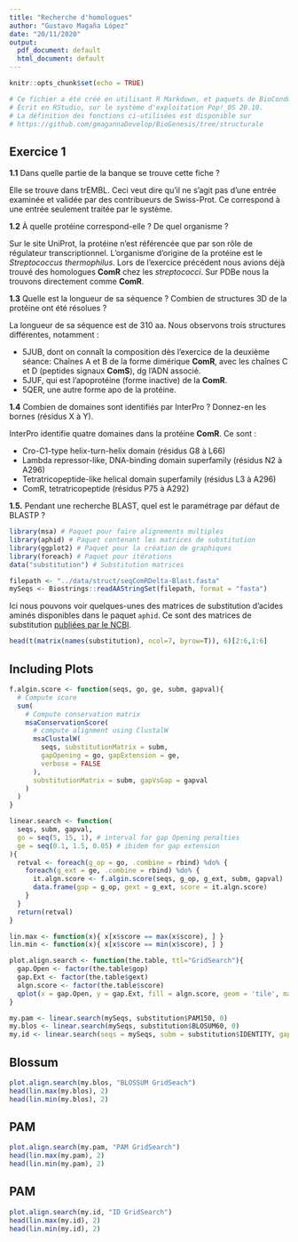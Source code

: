 ```yaml
---
title: "Recherche d'homologues"
author: "Gustavo Magaña López"
date: "20/11/2020"
output:
  pdf_document: default
  html_document: default
---
```



```r
knitr::opts_chunk$set(echo = TRUE)
```


```r

# Ce fichier a été créé en utilisant R Markdown, et paquets de BioConductor.
# Écrit en RStudio, sur le système d'exploitation Pop!_0S 20.10. 
# La définition des fonctions ci-utilisées est disponible sur
# https://github.com/gmagannaDevelop/BioGenesis/tree/structurale
```



## Exercice 1

__1.1__ Dans quelle partie de la banque se trouve cette fiche ?

Elle se trouve dans trEMBL. Ceci veut dire qu'il ne s'agit pas d'une entrée examinée et validée par des contribueurs de Swiss-Prot. Ce correspond à une entrée seulement traitée par le système. 

__1.2__ À quelle protéine correspond-elle ? De quel organisme ?

Sur le site UniProt, la protéine n'est référencée que par son rôle de régulateur transcriptionnel. L'organisme d'origine de la protéine est le _Streptococcus thermophilus_. Lors de l'exercice précédent nous avions déjà trouvé des homologues __ComR__ chez les _streptococci_. Sur PDBe nous la trouvons directement comme __ComR__.

__1.3__ Quelle est la longueur de sa séquence ? Combien de structures 3D de la protéine ont été résolues ?

La longueur de sa séquence est de 310 aa. Nous observons trois structures différentes, notamment :

* 5JUB, dont on connaît la composition dès l'exercice de la deuxième séance: Chaînes A et B de la forme dimérique __ComR__, avec les chaînes C et D (peptides signaux __ComS__), dg l'ADN associé.
* 5JUF, qui est l'apoprotéine (forme inactive) de la __ComR__.
* 5QER, une autre forme apo de la protéine.

__1.4__ Combien de domaines  sont identifiés par InterPro ? Donnez-en les bornes (résidus X à Y).

InterPro identifie quatre domaines dans la protéine __ComR__.
Ce sont :

* Cro-C1-type helix-turn-helix domain (résidus G8 à L66)
* Lambda repressor-like, DNA-binding domain superfamily (résidus N2 à A296)
* Tetratricopeptide-like helical domain superfamily (résidus L3 à A296)
* ComR, tetratricopeptide (résidus P75 à A292)

__1.5.__ Pendant une recherche BLAST, quel est le paramétrage par défaut de BLASTP ?



```r
library(msa) # Paquet pour faire alignements multiples
library(aphid) # Paquet contenant les matrices de substitution
library(ggplot2) # Paquet pour la création de graphiques
library(foreach) # Paquet pour itérations
data("substitution") # Substitution matrices
```

```r
filepath <- "../data/struct/seqComRDelta-Blast.fasta"
mySeqs <- Biostrings::readAAStringSet(filepath, format = "fasta")
```

Ici nous pouvons voir quelques-unes des matrices de substitution d'acides aminés
disponibles dans le paquet `aphid`. Ce sont des matrices de substitution 
[publiées par le NCBI](ftp://ftp.ncbi.nih.gov/blast/matrices/).
```r
head(t(matrix(names(substitution), ncol=7, byrow=T)), 6)[2:6,1:6]
```
## Including Plots


```r
f.algin.score <- function(seqs, go, ge, subm, gapval){ 
  # Compute score
  sum(
    # Compute conservation matrix
    msaConservationScore(
      # compute alignment using ClustalW
      msaClustalW(
        seqs, substitutionMatrix = subm, 
        gapOpening = go, gapExtension = ge,
        verbose = FALSE
      ), 
      substitutionMatrix = subm, gapVsGap = gapval
    )
  )
}

linear.search <- function(
  seqs, subm, gapval,
  go = seq(5, 15, 1), # interval for gap Opening penalties
  ge = seq(0.1, 1.5, 0.05) # ibidem for gap extension 
){
  retval <- foreach(g_op = go, .combine = rbind) %do% {
    foreach(g_ext = ge, .combine = rbind) %do% {
      it.algn.score <- f.algin.score(seqs, g_op, g_ext, subm, gapval)
      data.frame(gop = g_op, gext = g_ext, score = it.algn.score)
    }
  }
  return(retval)
}

lin.max <- function(x){ x[x$score == max(x$score), ] }
lin.min <- function(x){ x[x$score == min(x$score), ] }

plot.align.search <- function(the.table, ttl="GridSearch"){
  gap.Open <- factor(the.table$gop)
  gap.Ext <- factor(the.table$gext)
  algn.score <- factor(the.table$score)
  qplot(x = gap.Open, y = gap.Ext, fill = algn.score, geom = 'tile', main = ttl)
}
```


```r
my.pam <- linear.search(mySeqs, substitution$PAM150, 0)
my.blos <- linear.search(mySeqs, substitution$BLOSUM60, 0)
my.id <- linear.search(seqs = mySeqs, subm = substitution$IDENTITY, gapval = 0)
```


## Blossum 
```r
plot.align.search(my.blos, "BLOSSUM GridSeach")
head(lin.max(my.blos), 2)
head(lin.min(my.blos), 2)
```

## PAM
```r
plot.align.search(my.pam, "PAM GridSearch")
head(lin.max(my.pam), 2)
head(lin.min(my.pam), 2)
```

## PAM
```r
plot.align.search(my.id, "ID GridSearch")
head(lin.max(my.id), 2)
head(lin.min(my.id), 2)
```

